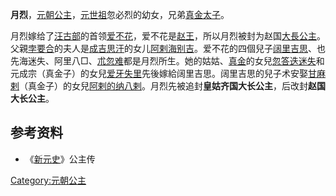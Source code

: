 {{東亞女性歷史人物
| 名稱=月烈
| 身份=[[元朝|元朝]]公主
| 畫像=
| 說明=
| 姓名=月烈
| 封爵=[[公主|公主]]
| 位號=
| 封號=[[赵国公主|赵国公主]]
| 出生年=
| 逝世年=
| 諡號=
| 父親=[[元世祖|元世祖]]
| 兄弟=[[朵儿只|朵儿只]]、[[真金|真金]]、[[忙哥剌|忙哥剌]]、[[那木罕|那木罕]]、[[忽哥赤|忽哥赤]]、[[爱牙赤|爱牙赤]]、[[奥鲁赤|奥鲁赤]]、[[阔阔出|阔阔出]]、[[脫歡_(鎮南王)|脫歡]]、[[忽都鲁帖木儿|忽都鲁帖木儿]]、[[铁蔑赤|铁蔑赤]]
| 姊妹=[[忽都鲁坚迷失|忽都鲁坚迷失]]、[[吾鲁真|吾鲁真]]、[[茶伦|茶伦]]、[[完泽_(鲁国长公主)|完泽]]、[[囊家真|囊家真]]
| 夫=[[爱不花|爱不花]]
| 子=[[阔里吉思_(汪古部)|阔里吉思]]、也先海迷失、阿里八□、朮忽难
|}}
'''月烈'''，[[元朝|元朝]][[公主|公主]]，[[元世祖|元世祖]]忽必烈的幼女，兄弟[[真金|真金]][[太子|太子]]。

月烈嫁给了[[汪古部|汪古部]]的首领[[爱不花|爱不花]]，爱不花是[[赵王|赵王]]，所以月烈被封为赵国[[大長公主|大長公主]]。父親[[孛要合|孛要合]]的夫人是[[成吉思汗|成吉思汗]]的女儿[[阿剌海别吉|阿剌海别吉]]。爱不花的四個兒子[[阔里吉思_(汪古部)|阔里吉思]]、也先海迷失、阿里八□、[[朮忽难|朮忽难]]都是月烈所生。她的姑姑、[[真金|真金]]的女兒[[忽答迭迷失|忽答迭迷失]]和元成宗（真金子）的女兒[[爱牙失里|爱牙失里]]先後嫁給阔里吉思。阔里吉思的兒子术安娶[[甘麻剌|甘麻剌]]（真金子）的女兒[[阿剌的纳八剌|阿剌的纳八剌]]。月烈先被追封'''皇姑齐国大长公主'''，后改封'''赵国大长公主'''。

==参考资料==
*《[[新元史|新元史]]》公主传

{{元朝人物小作品}}
[[Category:元朝公主|Category:元朝公主]]